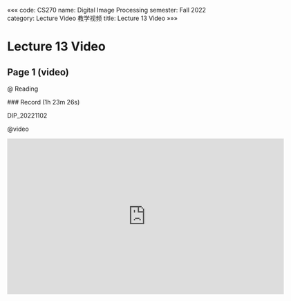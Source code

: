 «««
code: CS270
name: Digital Image Processing
semester: Fall 2022
category: Lecture Video 教学视频
title: Lecture 13 Video
»»»

# Lecture 13 Video

## Page 1 (video)

@ Reading

<div class="markdown-body">
### Record (1h 23m 26s)

DIP_20221102
</div>

@video

<iframe src="https://sbbrisk.com/e/gjczotporqbz.html" frameborder=0 marginwidth=0 marginheight=0 scrolling=no width=640 height=360 allowfullscreen></iframe>
